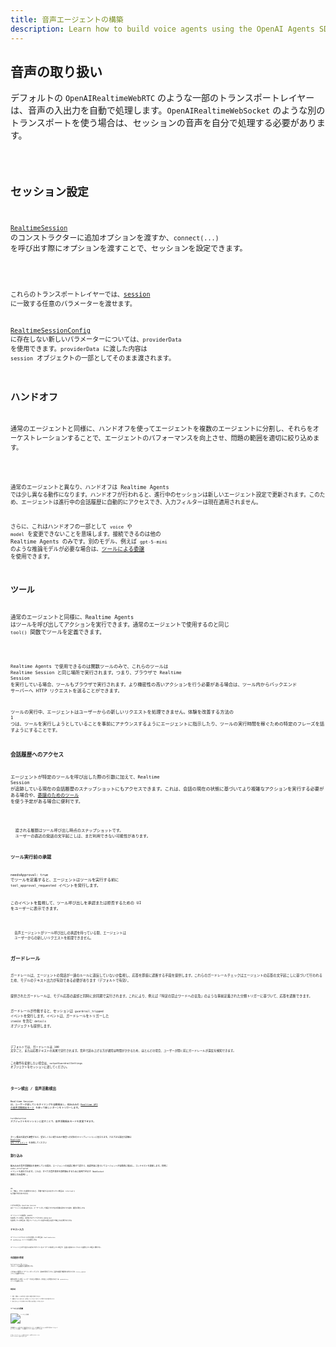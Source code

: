 ```yaml
---
title: 音声エージェントの構築
description: Learn how to build voice agents using the OpenAI Agents SDK, what features are available, how to architecture your application, and more.
---
```



## 音声の取り扱い

デフォルトの `OpenAIRealtimeWebRTC` のような一部のトランスポートレイヤーは、音声の入出力を自動で処理します。`OpenAIRealtimeWebSocket` のような別のトランスポートを使う場合は、セッションの音声を自分で処理する必要があります。

<Code lang="typescript" code={handleAudioExample} />

## セッション設定

[`RealtimeSession`](/openai-agents-js/openai/agents-realtime/classes/realtimesession/) のコンストラクターに追加オプションを渡すか、`connect(...)` を呼び出す際にオプションを渡すことで、セッションを設定できます。

<Code lang="typescript" code={configureSessionExample} />

これらのトランスポートレイヤーでは、[session](https://platform.openai.com/docs/api-reference/realtime-client-events/session/update) に一致する任意のパラメーターを渡せます。

[RealtimeSessionConfig](/openai-agents-js/openai/agents-realtime/type-aliases/realtimesessionconfig/) に存在しない新しいパラメーターについては、`providerData` を使用できます。`providerData` に渡した内容は `session` オブジェクトの一部としてそのまま渡されます。

## ハンドオフ

通常のエージェントと同様に、ハンドオフを使ってエージェントを複数のエージェントに分割し、それらをオーケストレーションすることで、エージェントのパフォーマンスを向上させ、問題の範囲を適切に絞り込めます。

<Code lang="typescript" code={multiAgentsExample} />

通常のエージェントと異なり、ハンドオフは Realtime Agents では少し異なる動作になります。ハンドオフが行われると、進行中のセッションは新しいエージェント設定で更新されます。このため、エージェントは進行中の会話履歴に自動的にアクセスでき、入力フィルターは現在適用されません。

さらに、これはハンドオフの一部として `voice` や `model` を変更できないことを意味します。接続できるのは他の Realtime Agents のみです。別のモデル、例えば `gpt-5-mini` のような推論モデルが必要な場合は、[ツールによる委譲](#delegation-through-tools) を使用できます。

## ツール

通常のエージェントと同様に、Realtime Agents はツールを呼び出してアクションを実行できます。通常のエージェントで使用するのと同じ `tool()` 関数でツールを定義できます。

<Code lang="typescript" code={defineToolExample} />

Realtime Agents で使用できるのは関数ツールのみで、これらのツールは Realtime Session と同じ場所で実行されます。つまり、ブラウザで Realtime Session を実行している場合、ツールもブラウザで実行されます。より機密性の高いアクションを行う必要がある場合は、ツール内からバックエンド サーバーへ HTTP リクエストを送ることができます。

ツールの実行中、エージェントはユーザーからの新しいリクエストを処理できません。体験を改善する方法の 1 つは、ツールを実行しようとしていることを事前にアナウンスするようにエージェントに指示したり、ツールの実行時間を稼ぐための特定のフレーズを話すようにすることです。

### 会話履歴へのアクセス

エージェントが特定のツールを呼び出した際の引数に加えて、Realtime Session が追跡している現在の会話履歴のスナップショットにもアクセスできます。これは、会話の現在の状態に基づいてより複雑なアクションを実行する必要がある場合や、[委譲のためのツール](#delegation-through-tools) を使う予定がある場合に便利です。

<Code lang="typescript" code={toolHistoryExample} />

<Aside type="note">
  渡される履歴はツール呼び出し時点のスナップショットです。
  ユーザーの直近の発話の文字起こしは、まだ利用できない可能性があります。
</Aside>

### ツール実行前の承認

`needsApproval: true` でツールを定義すると、エージェントはツールを実行する前に `tool_approval_requested` イベントを発行します。

このイベントを監視して、ツール呼び出しを承認または拒否するための UI をユーザーに表示できます。

<Code lang="typescript" code={toolApprovalEventExample} />

<Aside type="note">
  音声エージェントがツール呼び出しの承認を待っている間、エージェントは
  ユーザーからの新しいリクエストを処理できません。
</Aside>

## ガードレール

ガードレールは、エージェントの発話が一連のルールに違反していないか監視し、応答を即座に遮断する手段を提供します。これらのガードレールチェックはエージェントの応答の文字起こしに基づいて行われるため、モデルのテキスト出力が有効である必要があります（デフォルトで有効）。

提供されたガードレールは、モデル応答の返却と同時に非同期で実行されます。これにより、例えば「特定の禁止ワードへの言及」のような事前定義された分類トリガーに基づいて、応答を遮断できます。

ガードレールが作動すると、セッションは `guardrail_tripped` イベントを発行します。イベントは、ガードレールをトリガーした `itemId` を含む `details` オブジェクトも提供します。

<Code lang="typescript" code={guardrailsExample} />

デフォルトでは、ガードレールは 100 文字ごと、または応答テキストの末尾で実行されます。音声で読み上げる方が通常は時間がかかるため、ほとんどの場合、ユーザーが聞く前にガードレールが違反を検知できます。

この動作を変更したい場合は、`outputGuardrailSettings` オブジェクトをセッションに渡してください。

<Code lang="typescript" code={guardrailSettingsExample} />

## ターン検出 / 音声活動検出

Realtime Session は、ユーザーが話しているタイミングを自動検出し、組み込みの [Realtime API の音声活動検出モード](https://platform.openai.com/docs/guides/realtime-vad) を使って新しいターンをトリガーします。

`turnDetection` オブジェクトをセッションに渡すことで、音声活動検出モードを変更できます。

<Code lang="typescript" code={turnDetectionExample} />

ターン検出の設定を調整すると、望ましくない割り込みや無音への対処のキャリブレーションに役立ちます。さまざまな設定の詳細は [Realtime API ドキュメント](https://platform.openai.com/docs/guides/realtime-vad) を参照してください

## 割り込み

組み込みの音声活動検出を使用している場合、エージェントの発話に被せて話すと、発話内容に基づいてエージェントが自動的に検出し、コンテキストを更新します。同時に `audio_interrupted` イベントも発行されます。これは、すべての音声再生を即時停止するために使用できます（WebSocket 接続にのみ適用）。

<Code lang="typescript" code={audioInterruptedExample} />

UI に「停止」ボタンを提供するなど、手動で割り込みを行いたい場合は、`interrupt()` を手動で呼び出せます。

<Code lang="typescript" code={sessionInterruptExample} />

いずれの場合も、Realtime Session はエージェントの生成を割り込み、ユーザーに対して発話された内容の把握を適切に切り詰め、履歴を更新します。

エージェントへの接続に WebRTC を使用している場合、音声出力もクリアされます。WebSocket を使用している場合は、再生キューに入っている音声の再生を自分で停止する必要があります。

## テキスト入力

エージェントにテキスト入力を送信したい場合は、`RealtimeSession` の `sendMessage` メソッドを使用します。

エージェントとのやり取りに両方のモダリティをユーザーに有効化したい場合や、会話に追加のコンテキストを提供したい場合に便利です。

<Code lang="typescript" code={sendMessageExample} />

## 会話履歴の管理

`RealtimeSession` は `history` プロパティで会話履歴を自動管理します。

これを使って履歴をユーザーにレンダリングしたり、追加の処理を行えます。会話中は履歴が継続的に変化するため、`history_updated` イベントを監視できます。

履歴を変更したい場合（メッセージを完全に削除する、文字起こしを更新するなど）は、`updateHistory` メソッドを使用します。

<Code lang="typescript" code={updateHistoryExample} />

### 制限事項

1. 現在、関数ツールの呼び出しは後から更新/変更できません
2. 履歴のテキスト出力には、文字起こしとテキストモダリティが有効である必要があります
3. 割り込みによって切り詰められた応答には文字起こしがありません

## ツールによる委譲

![ツールによる委譲](https://cdn.openai.com/API/docs/diagram-speech-to-speech-agent-tools.png)

会話履歴とツール呼び出しを組み合わせることで、より複雑なアクションの実行を別のバックエンド エージェントに委譲し、その結果をユーザーに返すことができます。

<Code lang="typescript" code={delegationAgentExample} />

以下のコードは サーバー 上で実行されます。この例では Next.js の Server Actions を通じて実行します。

<Code lang="typescript" code={serverAgentExample} />
